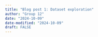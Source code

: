```yaml
---
title: "Blog post 1: Dataset exploration"
author: "Group 12"
date: "2024-10-09"
date-modified: "2024-10-09"
draft: FALSE
---
```


